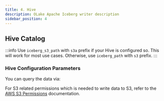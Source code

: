 ```yaml
---
title: 4. Hive
description: OLake Apache Iceberg writer description
sidebar_position: 4
---
```


## Hive Catalog

:::info
Use `iceberg_s3_path` with `s3a` prefix if your Hive is configured so. This will work for most use cases. Otherwise, use `iceberg_path` with `s3` prefix.
:::

<HiveIcebergWriterConfig/>

### Hive Configuration Parameters

<HiveIcebergWriterConfigDetails/>


You can query the data via:

<CatalogQuery/>


For S3 related permissions which is needed to write data to S3, refer to the [AWS S3 Permissions](../../s3/overview#iam-permissions-required) documentation.